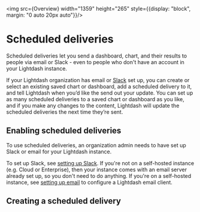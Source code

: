 
<img src={Overview} width="1359" height="265" style={{display: "block", margin: "0 auto 20px auto"}}/>

# Scheduled deliveries

Scheduled deliveries let you send a dashboard, chart, and their results to people via email or Slack - even to people who don't have an account in your Lightdash instance.

If your Lightdash organization has email or [Slack](/guides/sharing-in-slack.mdx#adding-slack-to-your-organization-lightdash-cloud) set up, you can create or select an existing saved chart or dashboard, add a scheduled delivery to it, and tell Lightdash when you’d like the send out your update. You can set up as many scheduled deliveries to a saved chart or dashboard as you like, and if you make any changes to the content, Lightdash will update the scheduled deliveries the next time they’re sent.

## Enabling scheduled deliveries

To use scheduled deliveries, an organization admin needs to have set up Slack or email for your Lightdash instance. 

To set up Slack, see [setting up Slack]([Slack](/guides/sharing-in-slack.mdx#adding-slack-to-your-organization-lightdash-cloud)). If you're not on a self-hosted instance (e.g. Cloud or Enterprise), then your instance comes with an email server already set up, so you don't need to do anything. If you're on a self-hosted instance, see [setting up email](https://docs.lightdash.com/references/environmentVariables#:~:text=postgres%20environment%20variables-,SMTP%20environment%20variables,-This%20is%20a) to configure a Lightdash email client.

## Creating a scheduled delivery


